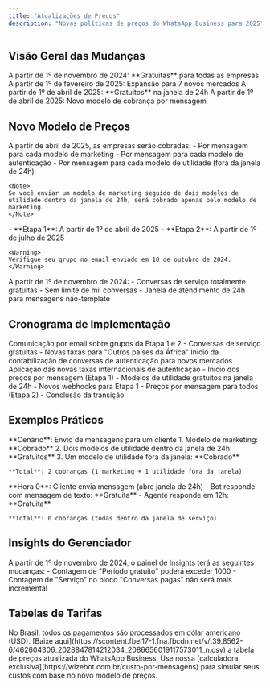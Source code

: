 ```yaml
---
title: "Atualizações de Preços"
description: "Novas políticas de preços do WhatsApp Business para 2025"
---
```


## Visão Geral das Mudanças

<CardGroup>
  <Card title="Conversas de Serviço" icon="check">
    A partir de 1º de novembro de 2024: **Gratuitas** para todas as empresas
  </Card>
  <Card title="Taxas Internacionais" icon="globe">
    A partir de 1º de fevereiro de 2025: Expansão para 7 novos mercados
  </Card>
  <Card title="Modelos de Utilidade" icon="wrench">
    A partir de 1º de abril de 2025: **Gratuitos** na janela de 24h
  </Card>
  <Card title="Cobrança por Mensagem" icon="wrench">
    A partir de 1º de abril de 2025: Novo modelo de cobrança por mensagem
  </Card>
</CardGroup>

## Novo Modelo de Preços

<AccordionGroup>
  <Accordion title="Cobrança por Mensagem" icon="comment">
    A partir de abril de 2025, as empresas serão cobradas:
    - Por mensagem para cada modelo de marketing
    - Por mensagem para cada modelo de autenticação
    - Por mensagem para cada modelo de utilidade (fora da janela de 24h)

    <Note>
    Se você enviar um modelo de marketing seguido de dois modelos de utilidade dentro da janela de 24h, será cobrado apenas pelo modelo de marketing.
    </Note>
  </Accordion>

  <Accordion title="Implantação em Duas Etapas" icon="clock">
    - **Etapa 1**: A partir de 1º de abril de 2025
    - **Etapa 2**: A partir de 1º de julho de 2025
    
    <Warning>
    Verifique seu grupo no email enviado em 10 de outubro de 2024.
    </Warning>
  </Accordion>

  <Accordion title="Conversas Gratuitas" icon="gift">
    A partir de 1º de novembro de 2024:
    - Conversas de serviço totalmente gratuitas
    - Sem limite de mil conversas
    - Janela de atendimento de 24h para mensagens não-template
  </Accordion>
</AccordionGroup>

## Cronograma de Implementação

<Steps>
  <Step title="Outubro 2024" icon="envelope">
    Comunicação por email sobre grupos da Etapa 1 e 2
  </Step>
  <Step title="Novembro 2024" icon="check">
    - Conversas de serviço gratuitas
    - Novas taxas para "Outros países da África"
  </Step>
  <Step title="Janeiro 2025" icon="calculator">
    Início da contabilização de conversas de autenticação para novos mercados
  </Step>
  <Step title="Fevereiro 2025" icon="globe">
    Aplicação das novas taxas internacionais de autenticação
  </Step>
  <Step title="Abril 2025" icon="flag-checkered">
    - Início dos preços por mensagem (Etapa 1)
    - Modelos de utilidade gratuitos na janela de 24h
    - Novos webhooks para Etapa 1
  </Step>
  <Step title="Julho 2025" icon="check-double">
    - Preços por mensagem para todos (Etapa 2)
    - Conclusão da transição
  </Step>
</Steps>

## Exemplos Práticos

<AccordionGroup>
  <Accordion title="Exemplo de Cobrança" icon="calculator">
    **Cenário**: Envio de mensagens para um cliente
    1. Modelo de marketing: **Cobrado**
    2. Dois modelos de utilidade dentro da janela de 24h: **Gratuitos**
    3. Um modelo de utilidade fora da janela: **Cobrado**
    
    **Total**: 2 cobranças (1 marketing + 1 utilidade fora da janela)
  </Accordion>

  <Accordion title="Exemplo de Serviço" icon="headset">
    **Hora 0**: Cliente envia mensagem (abre janela de 24h)
    - Bot responde com mensagem de texto: **Gratuita**
    - Agente responde em 12h: **Gratuita**
    
    **Total**: 0 cobranças (todas dentro da janela de serviço)
  </Accordion>
</AccordionGroup>

## Insights do Gerenciador

<Note>
A partir de 1º de novembro de 2024, o painel de Insights terá as seguintes mudanças:
- Contagem de "Período gratuito" poderá exceder 1000
- Contagem de "Serviço" no bloco "Conversas pagas" não será mais incremental
</Note>

## Tabelas de Tarifas

<Note>
No Brasil, todos os pagamentos são processados em dólar americano (USD).
</Note>

<CardGroup>
  <Card title="Planilha de Preços" icon="file-excel">
    [Baixe aqui](https://scontent.fbel17-1.fna.fbcdn.net/v/t39.8562-6/462604306_2028847814212034_2086656019117573011_n.csv) a tabela de preços atualizada do WhatsApp Business.
  </Card>
  <Card title="Calculadora Wizebot" icon="calculator">
    Use nossa [calculadora exclusiva](https://wizebot.com.br/custo-por-mensagens) para simular seus custos com base no novo modelo de preços.
  </Card>
</CardGroup>
